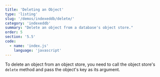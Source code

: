 ```yaml
---
title: 'Deleting an Object'
type: 'listing'
slug: '/demos/indexeddb/delete/'
category: 'indexeddb'
summary: "Delete an object from a database's object store."
order: 5
section: '5.5'
code:
  - name: 'index.js'
    language: 'javascript'
---
```


To delete an object from an object store, you need to call the object store's `delete` method and pass the object's key as its argument.
